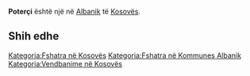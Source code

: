 {{Fshat në 
 | Emri                = Poterçi
 | EmriAlt                = 
 | NAME_SHORT_FORM=      
 | NAME_GENERIC=      
 | NAME_SORT_NAME_RO=      POTERCI
 | FULL_NAME_RO = Poterçi
 | FULL_NAME_ND_RO=Poterci
 | SORT_NAME_RG=POTERCI
 | FULL_NAME_RG=Poterçi
 | FULL_NAME_ND_RG=Poterci
 | SRP_NAME_SHORT_FORM=      
 | SRP_NAME_GENERIC=      
 | SRP_NAME_SORT_NAME_RO=      
 | SRP_FULL_NAME_RO = 
 | SRP_FULL_NAME_ND_RO=
 | SRP_SORT_NAME_RG=
 | SRP_FULL_NAME_RG=
 | SRP_FULL_NAME_ND_RG=
 | Emri (Rasa dhanore) = 
 | Figura              = 
 | Shteti              = Kosovo
 | Komuna              = Albanik
 | Kodi postar         = 
 | Sipërfaqja          = 

 | Popullsia           = 

 | Regj. i popullsisë  = 
 | Dend. e popullsisë  = 
 | Faqja zyrtare       = 
 <!--- Koordinatat ----> 
 | Gjerësia            = 42.609444
 | Gjatësia            = 20.486111
 | Lartësia            = 
}}
'''Poterçi''' është një [[]] në [[Albanik]] të [[Kosovës]].

<!-- == Gjeografia == -->
<!-- == Historia == -->
<!-- == Demografia == -->
== Shih edhe ==
{{Komuna Albanik}}
{{Kosovo-Administrata-Cung}}

[[Kategoria:Fshatra në Kosovës]]
[[Kategoria:Fshatra në Kommunes Albanik]]
[[Kategoria:Vendbanime në Kosovës]]